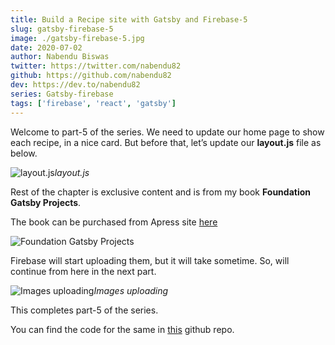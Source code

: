 ```yaml
---
title: Build a Recipe site with Gatsby and Firebase-5
slug: gatsby-firebase-5
image: ./gatsby-firebase-5.jpg
date: 2020-07-02
author: Nabendu Biswas
twitter: https://twitter.com/nabendu82
github: https://github.com/nabendu82
dev: https://dev.to/nabendu82
series: Gatsby-firebase
tags: ['firebase', 'react', 'gatsby']
---
```


Welcome to part-5 of the series. We need to update our home page to show each recipe, in a nice card. But before that, let’s update our **layout.js** file as below.

![layout.js](https://res.cloudinary.com/dxkxvfo2o/image/upload/v1590201324/FirebaseGatsby/5/1_t459hy.png)*layout.js*

Rest of the chapter is exclusive content and is from my book **Foundation Gatsby Projects**.

The book can be purchased from Apress site <a href="https://www.apress.com/in/book/9781484265574" target="_blank" rel="noopener noreferrer">here</a>




<div className={styles.image__small}>

![Foundation Gatsby Projects](https://res.cloudinary.com/dxkxvfo2o/image/upload/v1609570264/Foundation_Gatsby_zilffx.jpg)

</div>

Firebase will start uploading them, but it will take sometime. So, will continue from here in the next part.

![Images uploading](https://res.cloudinary.com/dxkxvfo2o/image/upload/v1590201328/FirebaseGatsby/5/12_jxgtdf.png)*Images uploading*

This completes part-5 of the series.

You can find the code for the same in [this](https://github.com/nabendu82/recipes-homemade) github repo.